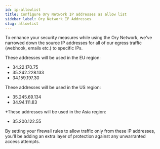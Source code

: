 ```yaml
---
id: ip-allowlist
title: Configure Ory Network IP addresses as allow list
sidebar_label: Ory Network IP Addresses
slug: allowlist
---
```


To enhance your security measures while using the Ory Network, we've narrowed down the source IP addresses for all of our egress
traffic (webhook, emails etc.) to specific IPs.

These addresses will be used in the EU region:

- 34.22.170.75
- 35.242.228.133
- 34.159.197.30

These addresses will be used in the US region:

- 35.245.69.134
- 34.94.111.83

+These addresses will be used in the Asia region:

- 35.200.122.55

By setting your firewall rules to allow traffic only from these IP addresses, you'll be adding an extra layer of protection
against any unwarranted access attempts.
